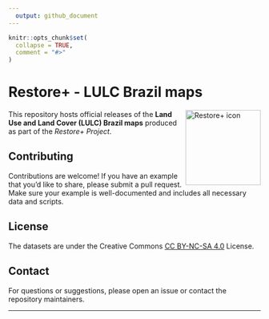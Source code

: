 ```yaml
---
  output: github_document
---
```


```r
knitr::opts_chunk$set(
  collapse = TRUE,
  comment = "#>"
)
```

# Restore+ - LULC Brazil maps

<img src=".github/images/restoreplus_sticker.png" alt="Restore+ icon" align="right" height="150" width="150"/>

  <!-- badges: start -->
  <!-- badges: end -->

This repository hosts official releases of the **Land Use and Land Cover (LULC) Brazil maps** produced as part of the *Restore+ Project*.  

## Contributing

Contributions are welcome! If you have an example that you'd like to share, please submit a pull request. Make sure your example is well-documented and includes all necessary data and scripts.

## License

The datasets are under the Creative Commons [CC BY-NC-SA 4.0](https://creativecommons.org/licenses/by-nc-sa/4.0/) License.

## Contact

For questions or suggestions, please open an issue or contact the repository maintainers.

---
